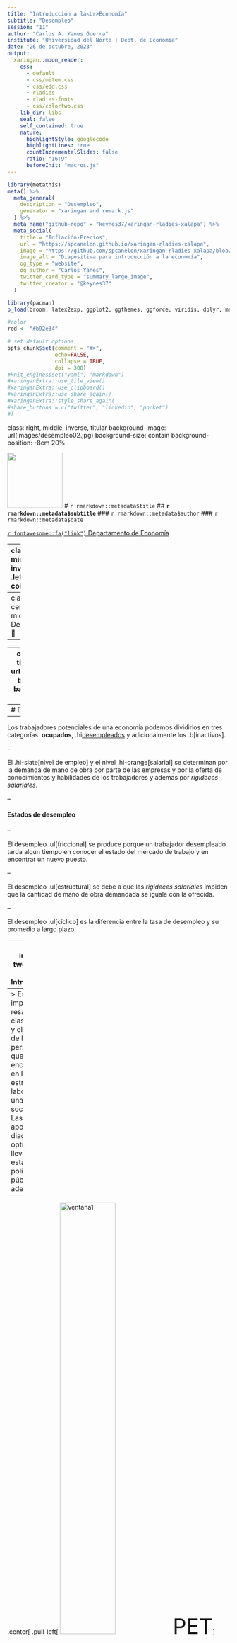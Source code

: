 ```yaml
---
title: "Introducción a la<br>Economía"
subtitle: "Desempleo"
session: "11"
author: "Carlos A. Yanes Guerra"
institute: "Universidad del Norte | Dept. de Economía"
date: "26 de octubre, 2023"
output:
  xaringan::moon_reader:
    css: 
      - default
      - css/mitem.css
      - css/edd.css
      - rladies
      - rladies-fonts
      - css/colortwo.css
    lib_dir: libs
    seal: false
    self_contained: true
    nature:
      highlightStyle: googlecode
      highlightLines: true
      countIncrementalSlides: false
      ratio: "16:9"
      beforeInit: "macros.js"
---
```


```r
library(metathis)
meta() %>%
  meta_general(
    description = "Desempleo",
    generator = "xaringan and remark.js"
  ) %>% 
  meta_name("github-repo" = "keynes37/xaringan-rladies-xalapa") %>% 
  meta_social(
    title = "Inflación-Precios",
    url = "https://spcanelon.github.io/xaringan-rladies-xalapa",
    image = "https://github.com/spcanelon/xaringan-rladies-xalapa/blob/master/xaringan-rladies-xalapa-general.png",
    image_alt = "Diapositiva para introducción a la economía",
    og_type = "website",
    og_author = "Carlos Yanes",
    twitter_card_type = "summary_large_image",
    twitter_creator = "@keynes37"
  )
```

```r
library(pacman)
p_load(broom, latex2exp, ggplot2, ggthemes, ggforce, viridis, dplyr, magrittr, knitr, parallel, flextable, xaringanExtra, knitr, tidyverse, emo, fontawesome, datos, babynames, treemapify, shiny, kableExtra, plotly, econocharts, hrbrthemes, DiagrammeR)

#color
red <- "#b92e34"

# set default options
opts_chunk$set(comment = "#>",
               echo=FALSE,
               collapse = TRUE,
               dpi = 300)
#knit_engines$set("yaml", "markdown")
#xaringanExtra::use_tile_view()
#xaringanExtra::use_clipboard()
#xaringanExtra::use_share_again()
#xaringanExtra::style_share_again(
#share_buttons = c("twitter", "linkedin", "pocket")
#)
```

class: right, middle, inverse, titular
background-image: url(images/desempleo02.jpg)
background-size: contain
background-position: -8cm 20% 

<!--<img style="border-radius: 50%;" src="https://raw.githubusercontent.com/spcanelon/xaringan-rladies-xalapa/master/diapositivas/img/rladies-xalapa.jpg"
width="150px"/>-->
<img src="images/log1.png" width="125px"/>
# `r rmarkdown::metadata$title` 
## **`r rmarkdown::metadata$subtitle`**
### `r rmarkdown::metadata$author`
### `r rmarkdown::metadata$date`

[`r fontawesome::fa("link")` Departamento de Economía](https://www.uninorte.edu.co/en/web/economia)

---
class: middle, inverse
.left-column[

# 😓 

]

.right-column[
# Preguntas de las sesiones anteriores?
]
---
class: center, middle
# Desempleo 🥶

----

---
class: left, middle, inverse, titular
background-image: url(images/desempleo01.jpg)
background-size: contain
background-position: 10cm 60% 

## Desempleo

#### Estado de insatisfacción
#### Deseo por sentirse
#### útil y productivo.

---
# Definición

--

Los trabajadores potenciales de una economía podemos dividirlos en tres categorías: **ocupados**, .hi[desempleados] y adicionalmente los .b[inactivos].

--

El .hi-slate[nivel de empleo] y el nivel .hi-orange[salarial] se determinan por la demanda de mano de obra por parte de las empresas y por la oferta de conocimientos y habilidades de los trabajadores y ademas por *rigideces salariales*.

--

#### Estados de desempleo

--

El desempleo .ul[friccional] se produce porque un trabajador desempleado tarda algún tiempo en conocer el estado del mercado de trabajo y en encontrar un nuevo puesto.

--

El desempleo .ul[estructural] se debe a que las *rigideces salariales* impiden que la cantidad de mano de obra demandada se iguale con la ofrecida.

--

El desempleo .ul[cíclico] es la diferencia entre la tasa de desempleo y su promedio a largo plazo.


---
class: inverse, two-colors
# Introducción
----
> Es muy importante resaltar la clasificación y el cálculo de las personas que se encuentran en la estructura laboral de una sociedad. Las métricas apoyan un diagnostico óptimo que lleva a establecer politicas públicas adecuadas.

--

.center[
.pull-left[
<img src="https://media.giphy.com/media/VHqNByVFRv1vEmg4qN/giphy.gif" width="50%"
alt="ventana1"/>
<font size="+5">PET</font>
]

.pull-right[
<img src="https://media.giphy.com/media/3oEduJ2WO798q5C06I/giphy.gif" width="50%"
alt="ventana2"/>
<font size="+5">PEA + PEI</font>
]
]
---
class: inverse, two-colors
# Introducción

--

.pull-right[
+ .orange[PET]: Población en edad a trabajar
  + Urbano 12 años
  + Rural 10 años (desde los 8)
<br/>
+ .orange[PEA]: Incluye a quienes trabajan o están buscando empleo en el período de referencia. 
  + Disponibilidad de trabajo
  
+ .orange[PEA]: Población Económicamente inactiva. 
  + Amas de casa, pensionados, discapacitados, rentistas.
  + "No tienen interés de trabajar".
]

---
class: inverse, two-colors
# Introducción

--

La clasificación hace útil las métricas de saber como laboralmente estamos
<br/>
<br/>
<br/>
<br/>

--

.center[
.pull-left[
<img src="https://media.giphy.com/media/labPQbLpDXReabqnWI/giphy.gif" width="70%"
alt="ventana3"/>
<font size="+5">Ocupados</font>
]

.pull-right[
<img src="https://media.giphy.com/media/xThuWeSDcdLmhvSuXu/giphy.gif" width="89%"
alt="ventana2"/>
<font size="+5">Desempleados</font>
]
]
---
# Introducción

--

### Recuerde entonces

--

.hi[Trabajadores potenciales]

--

Todos los miembros de una población menos:

+ Menores de 12 años (urbano) y 10 años rurales.
+ Militares activos.
+ Personas hospitalizadas (cuidados intensivos) o encarceladas.

--

Los trabajadores .hi[potenciales] se pueden clasificar entonces como:

1. **Ocupados**: personas con un trabajo remunerado a tiempo parcial o completo.

2.  **Desempleados**: personas sin un trabajo pero que buscan uno activamente.

3. **Inactivos**: personas sin un trabajo y que no buscan uno activamente.

---
class: inverse, middle, center
background-image: url(https://upload.wikimedia.org/wikipedia/commons/6/60/Shuriken_%28Naruto%29.svg)
background-size: contain

# Intentemos responder a lo siguiente


---
# Preguntas 😧

--

**¿Cómo clasificaría a las siguientes personas?**

--

`r fa("faucet", fill="blue")` Electricista de Aire-co.

--

`r fa("faucet", fill="blue")` Empleado de servicios generales a tiempo parcial.

--

`r fa("faucet", fill="blue")` Ex-trabajador del sector industrial buscando trabajo.

--

`r fa("faucet", fill="blue")` Ex-trabajador del sector industrial con una baja indefinida.

--

`r fa("faucet", fill="blue")` Estudiante universitario a tiempo completo.

--

`r fa("faucet", fill="blue")` Abuela pensionada.

--

`r fa("faucet", fill="blue")` Padre, amo de casa.

---
# Preguntas 😧

--

**Pregunta general:** Si la tasa de desempleo disminuye en un 3% con respecto al mismo mes del año pasado, podríamos decir que surge de

--

> **A.** Una recesión, cuando las empresas tienden a despedir trabajadores.<br/>
> **B.** Una expansión, cuando las empresas tienden a contratar trabajadores.<br/>
> **C.** Un “periodo normal” cuando las empresas hacen las dos cosas (contratar y despedir) y ajustan sus nomina.<br/>
> **D.** Un decreto de presidencia de la república que le dice a las empresas que contraten mas trabajadores.

---
# Preguntas 😧



**Pregunta general:** Si la tasa de desempleo disminuye en un 3% con respecto al mismo mes del año pasado, podríamos decir que surge de



> **A.** Una recesión, cuando las empresas tienden a despedir trabajadores.<br/>
> .hi[**B.** Una expansión, cuando las empresas tienden a contratar trabajadores.]<br/>
> **C.** Un “periodo normal” cuando las empresas hacen las dos cosas (contratar y despedir) y ajustan sus nomina.<br/>
> **D.** Un decreto de presidencia de la república que le dice a las empresas que contraten mas trabajadores.

---
# Preguntas 😧

--

**Pregunta general:** Si las personas que trabajan en cierto país son de 23'415.200 y las desempleadas alcanzan a ser de 2'575.672. La tasa de desempleo viene a ser:

--

> **A.** Alta (dos dígitos), un 11%.<br/>
> **B.** Alta (dos dígitos), un 18%.<br/>
> **C.** Baja (un dígito), un 7.8%.<br/>
> **D.** Normal (un dígito), un 3.4%.

---
# Preguntas 😧



**Pregunta general:** Si las personas que trabajan en cierto país son de 23'415.200 y las desempleadas alcanzan a ser de 2'575.672. La tasa de desempleo viene a ser:



> .hi[**A.** Alta (dos dígitos), un 11%.]<br/>
> **B.** Alta (dos dígitos), un 18%.<br/>
> **C.** Baja (un dígito), un 7.8%.<br/>
> **D.** Normal (un dígito), un 3.4%.

---
# Preguntas 😧

--

**Pregunta general:** Si la tasa de desempleo nunca llega a ser cero (0%), esto se debe a:

--

> **A.** La tasa cíclica de la economía.<br/>
> **B.** La tasa estructural de la economía.<br/>
> **C.** La tasa de interés de la economía.<br/>
> **D.** La tasa friccional de la economía.

---
# Preguntas 😧



**Pregunta general:** Si la tasa de desempleo nunca llega a ser cero (0%), esto se debe a:



> **A.** La tasa cíclica de la economía.<br/>
> **B.** La tasa estructural de la economía.<br/>
> **C.** La tasa de interés de la economía.<br/>
> .hi[**D.** La tasa friccional de la economía.]


---
class: inverse, middle, center
background-image: url(https://upload.wikimedia.org/wikipedia/commons/7/7e/Mudra-Naruto-KageBunshin.svg)
background-size: contain

# Como calculamos a los desempleados 🤔

---
# Desempleados

--

Tome como referencia la formula de:

--

<font size="+5">$$TD=\frac{Desempleados}{PEA}$$</font>

--

> Digamos que por un momento una economía tiene 1'945.626 personal actualmente desempleadas y buscando trabajo y la población economicamente activa alcanza a ser de 11'378.945 ciudadano, cuánto es su tasa de desempleo?

--

<font size="+5">$$TD=\frac{1'945.626}{11'378.945}= 17.1\%$$</font>

---
class: inverse, middle, right
background-image: url(https://upload.wikimedia.org/wikipedia/commons/7/7e/Mudra-Naruto-KageBunshin.svg)
background-size: contain

# ¿Cuantos desempleados debo tener para poseer una tasa de 5.5%?

---
# Desempleados

--

<font size="+5">$$5.5\%=\frac{Desempleados?}{11'378.945}$$</font>

--

<font size="+5">$$11'378.945\times 5.5\%=625.842$$</font>

--

LUEGO HAY QUE CONSEGUIRLE TRABAJO A:<br/> 

<center>
<font size="+5">1'319.784 personas</font>
</center>

---
# Desempleados

--

Podemos aun encontrar otras clasificaciones de la estructura del empleo y estas parten del concepto de .hi[DESEMPLEADOS].

--

.pull-left[
+ .hi-slate[Desempleo oculto]: Aquellos que no buscaron trabajo el ultimo mes pero si los 12 meses antes.
]

--

.pull-right[
+ .hi-slate[Desempleo abierto]: Aquellos que buscaron trabajo el ultimo mes.
]

---
class: classificator

.mi-cuadro[Los **empleados** también poseen ciertas características que los clasifican y diferencian de los otros conceptos]

---
# Tipos de ocupados

--

.pull-left[
+ .hi[Plenamente ocupados]: Aquellos individuos que no desean trabajar **mas** estando empleados.
]

--

.pull-right[
+ .hi[Subempleados]: De acuerdo a lo que hacen:

`r fa("fighter-jet")` Por .ul[competencia]: Aquellas personas que laboran en actividades distintas a las que fue formado. _P.e_ Economista manejando un taxi.

`r fa("fighter-jet")` Por .ul[insuficiencia de horas]: Aquellos que deseean trabajar mas horas de las que han sido pactadas por su empleador y no pueden.

`r fa("fighter-jet")` Por .ul[insuficiencia de ingresos]: Si en el sitio donde trabaja no cuenta con los recursos y elementos para realizar sus labores de acuerdo a lo que opta o desea hacer en ese trabajo.

]
---
# Tipos de ocupados

--

<img src="Images/Ex3.PNG" width="820"/>
<br>
Fuente: Lora y Prada (2013)

---
class: inverse, middle, center
background-image: url(https://upload.wikimedia.org/wikipedia/commons/7/7e/Mudra-Naruto-KageBunshin.svg)
background-size: contain

# Qué otras formulas adicionales hay para esto? 😠

---
# Formulas e indicadores del mercado laboral

--

### Formulas adicionales

--

<font size="+5">$$TBP=\frac{PEA}{PT}\times 100$$</font>

> Esta tasa nos indica la carga que tiene la oferta laboral en el país. El grupo de personas que esta dispuesta y disponible a trabajar.

--

<font size="+5">$$TGP=\frac{PEA}{PET}\times 100$$</font>

> A diferencia de la anterior nos dice mejor cuantos estan en disposición a trabajar.

---
# Formulas e indicadores del mercado laboral

--

### Formulas adicionales

--


<font size="+5">$$TS=\frac{Subempleados}{PEA}\times 100$$</font>

> La tasa de subempleo es otro indicador sustancioso. Esperamos siempre que sea bajo. Una economía con alto subempleo no lleva al bienestar al resto de habitantes

--

<font size="+5">$$TO=\frac{Ocupados}{PET}\times 100$$</font>

> La tasa de ocupación nos dice cuantos estan ocupados realmente en nuestra economía. 

---
# Formulas e indicadores del mercado laboral

--

```R
Car <- c("TGP", "TO", "TD")
A_2022 <- c(63.5, 56.7, 10.6)
A_2023 <- c(64.4, 58.5, 9.3)
data <- data.frame(Car, A_2022, A_2023)

data_long<- data%>%
  gather("Periodo", "Valor", -Car)

# Crear el gráfico de barras
ggplot(data_long, aes(x=Car, y=Valor, fill=Periodo))+
  geom_col(position = "dodge")+
  scale_fill_manual(
    "Periodo",
    labels = c("2022", "2023"),
    values = c("darkslategray","#f92672"))+
  labs(x = "Indicadores", y = "Porcentaje (%)", title = "Comparación de Indicadores del Mercado Agosto 2022 vs. 2023",
       subtitle = "DANE Agosto 2023") +
  ggthemes::theme_pander(base_size = 17) +
  theme(legend.position = "right")
```

---
# Formulas e indicadores del mercado laboral

--

### Grupo especifico

--

```r
tabla <- data.frame(
  Car = c("Hombres", "Hombres", "Hombres"),
  Edad = c("12-19", "20-29", "30 y mas"),
  Formula = c("204.042/1.201.902", "370.773/3.267.355", "486.833/8.652.150"),
  Desempleo= c("16.98%", "11.35%", "5.63%")
)
kable(tabla, align = "c", format = "html", escape = F,
      col.names = c(
        " ",
        "Grupo de edad",
        "D.sub[i]/PEA.sub[i]",
        "Tasa específica de desempleo"
      )) %>%
  kable_styling(bootstrap_options = "striped", full_width = F)%>%
  collapse_rows(columns = 1,
                valign = "middle")
```


---
class: inverse, middle

# Como contrata una firma 😮

---
# Como contrata una firma

--

Suponga por un momento que usted produce y vende caja de .hi[Bananos] y el precio es de $7 y los salarios que usted paga -*por el mercado trabajo*- es de 3000 por mes, .b[Cuántos trabajadores debe contratar?]

--

```R
data.frame(
  v1 = c(0, 1, 2, 3, 4, 5),
  v2 = c(0, 1000, 1900, 2200, 2400, 2600),
  v3 = c("", "", "", "", "", ""),
  v4 = c("", "", "", "", "", ""),
  v5 = c("$3000", "$3000", "$3000", "$3000", "$3000", "$3000")
) %>% kable(
  escape = F,
  col.names = c("Trabajadores (L)", "Bananos (Q)", "Producto Marginal", "Producto Marginal &times; P", "Salario"),
  align = c("c", "c", "c", "c", "c")#,
) %>%
row_spec(1:6, color = red) %>%
row_spec(1:6, extra_css = "line-height: 110%;")
```
---
# Como contrata una firma


Suponga por un momento que usted produce y vende caja de .hi[Bananos] y el precio es de $7 y los salarios que usted paga -*por el mercado trabajo*- es de 3000 por mes, .b[Cuántos trabajadores debe contratar?]


```R
data.frame(
    v1 = c(0, 1, 2, 3, 4, 5),
  v2 = c(0, 1000, 1900, 2200, 2400, 2500),
  v3 = c("&mdash;", 1000, 900, 300, 200, 100),
  v4 = c("", "", "", "", "", ""),
  v5 = c("$3000", "$3000", "$3000", "$3000", "$3000", "$3000")
) %>% kable(
  escape = F,
  col.names = c("Trabajadores (L)", "Bananos (Q)", "Producto Marginal", "Producto Marginal &times; P", "Salario"),
  align = c("c", "c", "c", "c", "c")#,
) %>%
row_spec(1:6, color = red) %>%
row_spec(1:6, extra_css = "line-height: 110%;")
```

---
# Como contrata una firma


Suponga por un momento que usted produce y vende caja de .hi[Bananos] y el precio es de $7 y los salarios que usted paga -*por el mercado trabajo*- es de 3000 por mes, .b[Cuántos trabajadores debe contratar?]


```R
data.frame(
    v1 = c(0, 1, 2, 3, 4, 5),
  v2 = c(0, 1000, 1900, 2200, 2400, 2500),
  v3 = c("&mdash;", 1000, 900, 300, 200, 100),
  v4 = c("&mdash;", "7000", "6300", "2100", "1400", "700"),
  v5 = c("$3000", "$3000", "$3000", "$3000", "$3000", "$3000")
) %>% kable(
  escape = F,
  col.names = c("Trabajadores (L)", "Bananos (Q)", "Producto Marginal", "Producto Marginal &times; P", "Salario"),
  align = c("c", "c", "c", "c", "c")#,
) %>%
row_spec(1:6, color = red) %>%
row_spec(1:6, extra_css = "line-height: 110%;")
```

--

La clave siempre será: 

.hi-blue[**Pensando marginalmente:**] Se mantiene el contrato siempre que .hi[Producto Marginal &times; P] $\geq$ .blue[**Salarios**].

--

Por ende, la mejor manera es .hi[contratar] solo **2 Personas**.

---
class: inverse, middle, center
background-image: url(https://media.giphy.com/media/DAtJCG1t3im1G/giphy.gif)
background-size: cover

---
# Bibliografía

`r fa('book')` Lora, E., & Prada, S. I. (2008). *Técnicas de medición económica*. Metodología y aplicaciones en Colombia, ICESI.

`r fa('book')` Mateer, D., & Coppock, L. (2021). *Principles of Microeconomics.* WW Norton & Company.

`r fa('book')` Acemoglu, D., Laibson, D., & List, J. A. (2017). *Economía*. Antoni Bosch editor.

`r fa('book')` Informes de desempleo DANE 2021 y 2022 

---
name: adios
class: middle, inverse

.pull-left[
# **¡Gracias!**
<br/>
## Desempleo

### Este es el final del curso
]

.pull-right[
.right[
<img style="border-radius: 50%;"
src="https://avatars.githubusercontent.com/u/39503983?v=4"
width="150px" />

[`r fontawesome::fa("link")` Syllabus/ Curso](https://pomelo.uninorte.edu.co/pls/prod/bwckctlg.p_disp_course_detail?cat_term_in=202210&subj_code_in=ECO&crse_numb_in=0010)<br/>
[`r fontawesome::fa("twitter")` @keynes37](https://twitter.com/keynes37)<br/>
[`r fontawesome::fa("paper-plane")` cayanes@uninorte.edu.co](mailto:cayanes@uninorte.edu.co)
]
]

???
¡Gracias por tu atención! 
En este momento me encantaría tomar preguntas y si me quieren contactar no olviden enviar un email.







